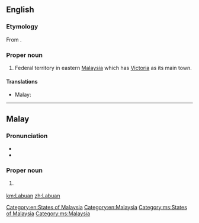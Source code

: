 ==English==
{{wikipedia}}

===Etymology===
From {{etyl|ms|en}} {{term|Labuan|lang=ms}}.

===Proper noun===
{{en-proper noun}}

# Federal territory in eastern [[Malaysia]] which has [[Victoria]] as its main town.

====Translations====
{{trans-top|Federal territory in Malaysia}}
* Malay: {{t|ms|Labuan}}
{{trans-mid}}
{{trans-bottom}}

[[Category:en:States of Malaysia]]
[[Category:en:Malaysia]]

----

==Malay==
{{wikipedia|lang=ms}}

===Pronunciation===
* {{IPA|/labuan/|lang=ms}}
* {{rhymes|uan|wan|an|lang=ms}}

===Proper noun===
{{head|ms|proper noun}}

# {{l|en|Labuan}} {{qualifier|Federal territory in Malaysia}}

[[Category:ms:States of Malaysia]]
[[Category:ms:Malaysia]]

[[km:Labuan]]
[[zh:Labuan]]